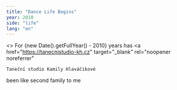 ```yaml
---
title: "Dance Life Begins"
year: 2010
side: "life"
lang: "en"
---
```


<>
  For {new Date().getFullYear() - 2010} years has
  <a
    href="https://tanecnistudio-kh.cz"
    target="_blank"
    rel="noopener noreferrer"
  >
    Taneční studio Kamily Hlaváčikové
  </a>
  been like second family to me
</>

